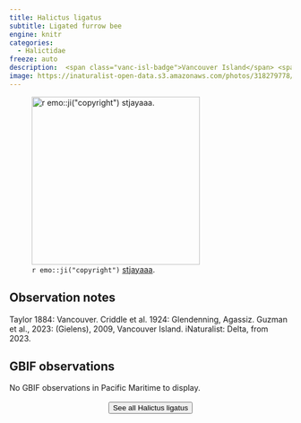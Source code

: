 ```yaml
---
title: Halictus ligatus
subtitle: Ligated furrow bee
engine: knitr
categories:
  - Halictidae
freeze: auto
description:  <span class="vanc-isl-badge">Vancouver Island</span> <span class="lower-mainland-badge">Lower Mainland</span>
image: https://inaturalist-open-data.s3.amazonaws.com/photos/318279778/medium.jpg
---
```

![`r emo::ji("copyright")` [stjayaaa ](https://www.inaturalist.org/photos/318279778).](https://inaturalist-open-data.s3.amazonaws.com/photos/318279778/medium.jpg){height=300}

## Observation notes  
Taylor 1884: <span class="hl-place-name">Vancouver</span>. Criddle et al. 1924: Glendenning, <span class="hl-place-name">Agassiz</span>. Guzman et al., 2023: (Gielens), 2009, <span class="hl-place-name"><span class="hl-place-name"><span class="hl-place-name">Vancouver</span> Is</span>land</span>.  iNaturalist: <span class="hl-place-name">Delta</span>, from 2023.

## GBIF observations  
No GBIF observations in Pacific Maritime to display.
<br><br>
<center>


<a href="https://inaturalist.ca/observations?place_id=7085&quality_grade=research&subview=map&taxon_id=154298"><button type="button" class="btn btn-secondary">See all Halictus ligatus <i class="fa-solid fa-arrow-up-right-from-square"></i> </button></a>
</center>
